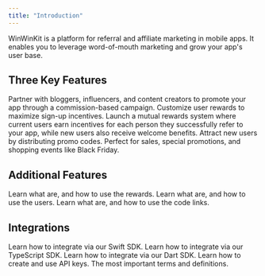 ```yaml
---
title: "Introduction"
---
```


WinWinKit is a platform for referral and affiliate marketing in mobile apps.
It enables you to leverage word-of-mouth marketing and grow your app's user base.

## Three Key Features

<CardGroup cols={1}>
  <Card title="Affiliates" icon="crown" href="/features/affiliates">
    Partner with bloggers, influencers, and content creators to promote your app
    through a commission-based campaign. Customize user rewards to maximize
    sign-up incentives.
  </Card>
  <Card title="Referrals" icon="object-intersect" href="/features/referrals">
    Launch a mutual rewards system where current users earn incentives for each
    person they successfully refer to your app, while new users also receive
    welcome benefits.
  </Card>
  <Card title="Promos" icon="ticket-perforated" href="/features/promos">
    Attract new users by distributing promo codes. Perfect for sales, special
    promotions, and shopping events like Black Friday.
  </Card>
</CardGroup>

## Additional Features

<CardGroup cols={1}>
  <Card title="Rewards" icon="gem" href="/features/rewards/introduction">
    Learn what are, and how to use the rewards.
  </Card>
  <Card title="Users" icon="users" href="/features/users">
    Learn what are, and how to use the users.
  </Card>
  <Card
    title="Code Link"
    icon="link-horizontal"
    href="/features/pages/code-link"
  >
    Learn what are, and how to use the code links.
  </Card>
</CardGroup>

## Integrations

<CardGroup cols={3}>
  <Card title="Swift SDK" icon="swift" href="/integrations/swift-sdk">
    Learn how to integrate via our Swift SDK.
  </Card>
  <Card title="TypeScript SDK" icon="js" href="/integrations/typescript-sdk">
    Learn how to integrate via our TypeScript SDK.
  </Card>
  <Card title="Dart SDK" icon="dart-lang" href="/integrations/dart-sdk">
    Learn how to integrate via our Dart SDK.
  </Card>
</CardGroup>

<CardGroup cols={2}>
  <Card title="API Keys" icon="key" href="/integrations/api-keys">
    Learn how to create and use API keys.
  </Card>
  <Card
    title="REST API"
    icon="brackets-curly"
    href="/api-reference/introduction"
  >
    The most important terms and definitions.
  </Card>
</CardGroup>
